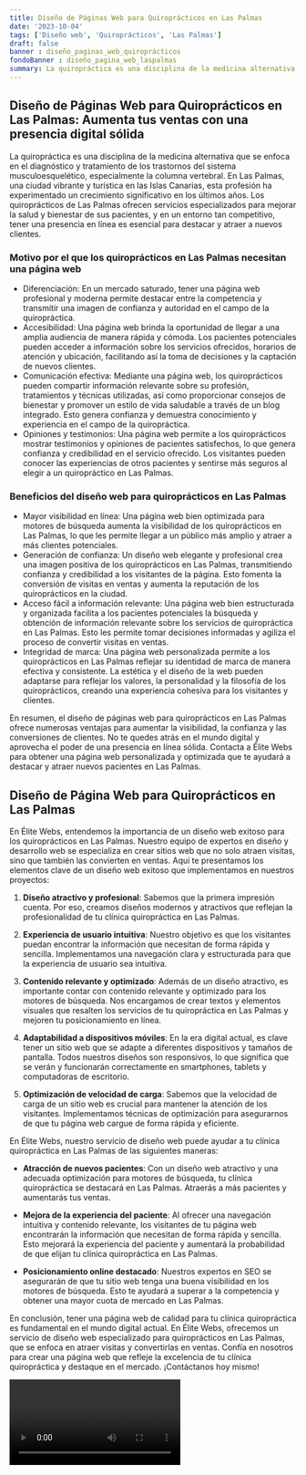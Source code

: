 ```yaml
---
title: Diseño de Páginas Web para Quiroprácticos en Las Palmas
date: '2023-10-04'
tags: ['Diseño web', 'Quiroprácticos', 'Las Palmas']
draft: false
banner : diseño_paginas_web_quiroprácticos
fondoBanner : diseño_pagina_web_laspalmas
summary: La quiropráctica es una disciplina de la medicina alternativa que se enfoca en el diagnóstico y tratamiento de los trastornos del sistema musculoesquelético, especialmente la columna vertebral. En Las Palmas, una ciudad vibrante y turística en las Islas Canarias, esta profesión ha experimentado un crecimiento significativo en los últimos años. Los quiroprácticos de Las Palmas ofrecen servicios especializados para mejorar la salud y bienestar de sus pacientes, y en un entorno tan competitivo, tener una presencia en línea es esencial para destacar y atraer a nuevos clientes.
---
```


## Diseño de Páginas Web para Quiroprácticos en Las Palmas: Aumenta tus ventas con una presencia digital sólida

La quiropráctica es una disciplina de la medicina alternativa que se enfoca en el diagnóstico y tratamiento de los trastornos del sistema musculoesquelético, especialmente la columna vertebral. En Las Palmas, una ciudad vibrante y turística en las Islas Canarias, esta profesión ha experimentado un crecimiento significativo en los últimos años. Los quiroprácticos de Las Palmas ofrecen servicios especializados para mejorar la salud y bienestar de sus pacientes, y en un entorno tan competitivo, tener una presencia en línea es esencial para destacar y atraer a nuevos clientes.

### Motivo por el que los quiroprácticos en Las Palmas necesitan una página web

- Diferenciación: En un mercado saturado, tener una página web profesional y moderna permite destacar entre la competencia y transmitir una imagen de confianza y autoridad en el campo de la quiropráctica.
- Accesibilidad: Una página web brinda la oportunidad de llegar a una amplia audiencia de manera rápida y cómoda. Los pacientes potenciales pueden acceder a información sobre los servicios ofrecidos, horarios de atención y ubicación, facilitando así la toma de decisiones y la captación de nuevos clientes.
- Comunicación efectiva: Mediante una página web, los quiroprácticos pueden compartir información relevante sobre su profesión, tratamientos y técnicas utilizadas, así como proporcionar consejos de bienestar y promover un estilo de vida saludable a través de un blog integrado. Esto genera confianza y demuestra conocimiento y experiencia en el campo de la quiropráctica.
- Opiniones y testimonios: Una página web permite a los quiroprácticos mostrar testimonios y opiniones de pacientes satisfechos, lo que genera confianza y credibilidad en el servicio ofrecido. Los visitantes pueden conocer las experiencias de otros pacientes y sentirse más seguros al elegir a un quiropráctico en Las Palmas.

### Beneficios del diseño web para quiroprácticos en Las Palmas

- Mayor visibilidad en línea: Una página web bien optimizada para motores de búsqueda aumenta la visibilidad de los quiroprácticos en Las Palmas, lo que les permite llegar a un público más amplio y atraer a más clientes potenciales.
- Generación de confianza: Un diseño web elegante y profesional crea una imagen positiva de los quiroprácticos en Las Palmas, transmitiendo confianza y credibilidad a los visitantes de la página. Esto fomenta la conversión de visitas en ventas y aumenta la reputación de los quiroprácticos en la ciudad.
- Acceso fácil a información relevante: Una página web bien estructurada y organizada facilita a los pacientes potenciales la búsqueda y obtención de información relevante sobre los servicios de quiropráctica en Las Palmas. Esto les permite tomar decisiones informadas y agiliza el proceso de convertir visitas en ventas.
- Integridad de marca: Una página web personalizada permite a los quiroprácticos en Las Palmas reflejar su identidad de marca de manera efectiva y consistente. La estética y el diseño de la web pueden adaptarse para reflejar los valores, la personalidad y la filosofía de los quiroprácticos, creando una experiencia cohesiva para los visitantes y clientes.

En resumen, el diseño de páginas web para quiroprácticos en Las Palmas ofrece numerosas ventajas para aumentar la visibilidad, la confianza y las conversiones de clientes. No te quedes atrás en el mundo digital y aprovecha el poder de una presencia en línea sólida. Contacta a Élite Webs para obtener una página web personalizada y optimizada que te ayudará a destacar y atraer nuevos pacientes en Las Palmas.

<GifSeo />

<Cta />

## Diseño de Página Web para Quiroprácticos en Las Palmas

En Élite Webs, entendemos la importancia de un diseño web exitoso para los quiroprácticos en Las Palmas. Nuestro equipo de expertos en diseño y desarrollo web se especializa en crear sitios web que no solo atraen visitas, sino que también las convierten en ventas. Aquí te presentamos los elementos clave de un diseño web exitoso que implementamos en nuestros proyectos:

1. **Diseño atractivo y profesional**: Sabemos que la primera impresión cuenta. Por eso, creamos diseños modernos y atractivos que reflejan la profesionalidad de tu clínica quiropráctica en Las Palmas.

2. **Experiencia de usuario intuitiva**: Nuestro objetivo es que los visitantes puedan encontrar la información que necesitan de forma rápida y sencilla. Implementamos una navegación clara y estructurada para que la experiencia de usuario sea intuitiva.

3. **Contenido relevante y optimizado**: Además de un diseño atractivo, es importante contar con contenido relevante y optimizado para los motores de búsqueda. Nos encargamos de crear textos y elementos visuales que resalten los servicios de tu quiropráctica en Las Palmas y mejoren tu posicionamiento en línea.

4. **Adaptabilidad a dispositivos móviles**: En la era digital actual, es clave tener un sitio web que se adapte a diferentes dispositivos y tamaños de pantalla. Todos nuestros diseños son responsivos, lo que significa que se verán y funcionarán correctamente en smartphones, tablets y computadoras de escritorio.

5. **Optimización de velocidad de carga**: Sabemos que la velocidad de carga de un sitio web es crucial para mantener la atención de los visitantes. Implementamos técnicas de optimización para asegurarnos de que tu página web cargue de forma rápida y eficiente.

En Élite Webs, nuestro servicio de diseño web puede ayudar a tu clínica quiropráctica en Las Palmas de las siguientes maneras:

- **Atracción de nuevos pacientes**: Con un diseño web atractivo y una adecuada optimización para motores de búsqueda, tu clínica quiropráctica se destacará en Las Palmas. Atraerás a más pacientes y aumentarás tus ventas.

- **Mejora de la experiencia del paciente**: Al ofrecer una navegación intuitiva y contenido relevante, los visitantes de tu página web encontrarán la información que necesitan de forma rápida y sencilla. Esto mejorará la experiencia del paciente y aumentará la probabilidad de que elijan tu clínica quiropráctica en Las Palmas.

- **Posicionamiento online destacado**: Nuestros expertos en SEO se asegurarán de que tu sitio web tenga una buena visibilidad en los motores de búsqueda. Esto te ayudará a superar a la competencia y obtener una mayor cuota de mercado en Las Palmas.

En conclusión, tener una página web de calidad para tu clínica quiropráctica es fundamental en el mundo digital actual. En Élite Webs, ofrecemos un servicio de diseño web especializado para quiroprácticos en Las Palmas, que se enfoca en atraer visitas y convertirlas en ventas. Confía en nosotros para crear una página web que refleje la excelencia de tu clínica quiropráctica y destaque en el mercado. ¡Contáctanos hoy mismo!

<Video />

<CtaBot job='Quiroprácticos' city='Las Palmas'/>

<Gmaps query='Las Palmas+españa+maps' />